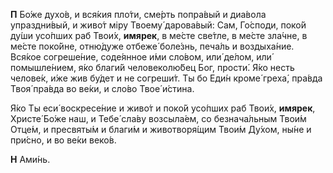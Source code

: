 **П** Бо́же духо́в, и вся́кия пло́ти, сме́рть попра́вый и диа́вола упраздни́вый, и живо́т мiру Твоему́ дарова́вый: Сам, Го́споди, поко́й ду́ши усо́пших раб Твои́х, **имярек**, в ме́сте све́тле, в ме́сте зла́чне, в ме́сте поко́йне, отню́дуже отбеже́ боле́знь, печа́ль и воздыха́ние. Вся́кое согреше́ние, соде́янное и́ми сло́вом, или́ де́лом, или́ помышле́нием, я́ко благи́й человеколю́бец Бог, прости́. Я́ко несть челове́к, и́же жив бу́дет и не согреши́т. Ты бо Еди́н кроме́ греха́, пра́вда Твоя́ пра́вда во ве́ки, и сло́во Твое́ и́стина.
  
Я́ко Ты еси́ воскресе́ние и живо́т и поко́й усо́пших раб Твои́х, **имярек**, Христе́ Бо́же наш, и Тебе́ сла́ву возсыла́ем, со безнача́льным Твои́м Отце́м, и пресвяты́м и благи́м и животворя́щим Твои́м Ду́хом, ны́не и при́сно, и во ве́ки веко́в.

**Н** Ами́нь.
